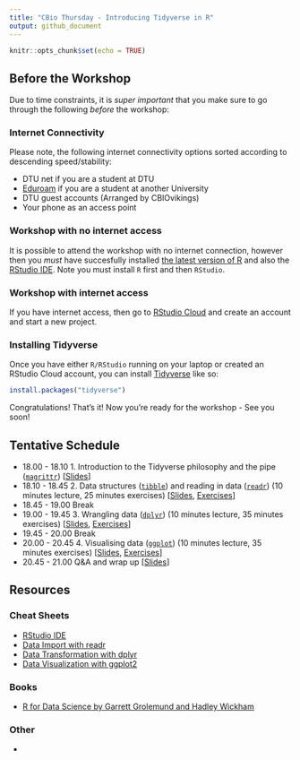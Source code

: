 ```yaml
---
title: "CBio Thursday - Introducing Tidyverse in R"
output: github_document
---
```


```r
knitr::opts_chunk$set(echo = TRUE)
```

## Before the Workshop

Due to time constraints, it is _super important_ that you make sure to go through the following _before_ the workshop:

### Internet Connectivity

Please note, the following internet connectivity options sorted according to descending speed/stability:

* DTU net if you are a student at DTU
* [Eduroam](https://www.eduroam.org/) if you are a student at another University
* DTU guest accounts (Arranged by CBIOvikings)
* Your phone as an access point

### Workshop with no internet access

It is possible to attend the workshop with no internet connection, however then
you _must_ have succesfully installed [the latest version of R](https://mirrors.dotsrc.org/cran/) and also the [RStudio IDE](https://www.rstudio.com/products/rstudio/download/#download). Note you must install `R` first and then `RStudio`.

### Workshop with internet access

If you have internet access, then go to [RStudio Cloud](https://rstudio.cloud/) and create an account and start a new project.

### Installing Tidyverse

Once you have either `R/RStudio` running on your laptop or created an RStudio Cloud account, you can install [Tidyverse](https://www.tidyverse.org/) like so:

```r
install.packages("tidyverse")
```

Congratulations! That's it! Now you're ready for the workshop - See you soon!

## Tentative Schedule

* 18.00 - 18.10 1. Introduction to the Tidyverse philosophy and the pipe ([`magrittr`](https://cran.r-project.org/web/packages/magrittr/README.html)) [[Slides](http://htmlpreview.github.io/?https://github.com/leonjessen/TidyThursday/blob/master/01_introduction/lecture/introduction_presentation.html)]
* 18.10 - 18.45 2. Data structures ([`tibble`](https://cran.r-project.org/web/packages/tibble/README.html)) and reading in data ([`readr`](https://cran.r-project.org/web/packages/readr/README.html)) (10 minutes lecture, 25 minutes exercises) [[Slides](http://htmlpreview.github.io/?https://github.com/leonjessen/TidyThursday/blob/master/02_readr/lecture/readr_presentation.html), [Exercises](https://github.com/leonjessen/TidyThursday/blob/master/02_readr/exercises/readr_exercises.md)]
* 18.45 - 19.00 Break
* 19.00 - 19.45 3. Wrangling data ([`dplyr`](https://cran.r-project.org/web/packages/dplyr/readme/README.html)) (10 minutes lecture, 35 minutes exercises) [[Slides](), [Exercises]()]
* 19.45 - 20.00 Break
* 20.00 - 20.45 4. Visualising data ([`ggplot`](https://cran.r-project.org/web/packages/ggplot2/readme/README.html)) (10 minutes lecture, 35 minutes exercises) [[Slides](), [Exercises]()]
* 20.45 - 21.00 Q&A and wrap up [[Slides]()]

## Resources

### Cheat Sheets

* [RStudio IDE](https://github.com/rstudio/cheatsheets/raw/master/rstudio-ide.pdf)
* [Data Import with readr](https://github.com/rstudio/cheatsheets/raw/master/data-import.pdf)
* [Data Transformation with dplyr](https://github.com/rstudio/cheatsheets/raw/master/data-transformation.pdf)
* [Data Visualization with ggplot2](https://github.com/rstudio/cheatsheets/raw/master/data-visualization-2.1.pdf)

### Books

* [R for Data Science by Garrett Grolemund and Hadley Wickham](https://r4ds.had.co.nz/)

### Other

* 
